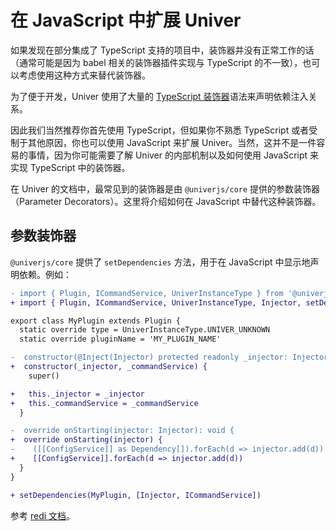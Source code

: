 
# 在 JavaScript 中扩展 Univer

<Callout>
  如果发现在部分集成了 TypeScript 支持的项目中，装饰器并没有正常工作的话（通常可能是因为 babel 相关的装饰器插件实现与 TypeScript 的不一致），也可以考虑使用这种方式来替代装饰器。
</Callout>

为了便于开发，Univer 使用了大量的 [TypeScript 装饰器](https://www.typescriptlang.org/docs/handbook/decorators.html)语法来声明依赖注入关系。

因此我们当然推荐你首先使用 TypeScript，但如果你不熟悉 TypeScript 或者受制于其他原因，你也可以使用 JavaScript 来扩展 Univer。当然，这并不是一件容易的事情，因为你可能需要了解 Univer 的内部机制以及如何使用 JavaScript 来实现 TypeScript 中的装饰器。

在 Univer 的文档中，最常见到的装饰器是由 `@univerjs/core` 提供的参数装饰器（Parameter Decorators）。这里将介绍如何在 JavaScript 中替代这种装饰器。

## 参数装饰器

`@univerjs/core` 提供了 `setDependencies` 方法，用于在 JavaScript 中显示地声明依赖。例如：

```diff
- import { Plugin, ICommandService, UniverInstanceType } from '@univerjs/core'
+ import { Plugin, ICommandService, UniverInstanceType, Injector, setDependencies } from '@univerjs/core'

export class MyPlugin extends Plugin {
  static override type = UniverInstanceType.UNIVER_UNKNOWN
  static override pluginName = 'MY_PLUGIN_NAME'

-  constructor(@Inject(Injector) protected readonly _injector: Injector, @ICommandService private readonly _commandService: ICommandService) {
+  constructor(_injector, _commandService) {
    super()

+   this._injector = _injector
+   this._commandService = _commandService
  }

-  override onStarting(injector: Injector): void {
+  override onStarting(injector) {
-    ([[ConfigService]] as Dependency[]).forEach(d => injector.add(d))
+    [[ConfigService]].forEach(d => injector.add(d))
  }
}

+ setDependencies(MyPlugin, [Injector, ICommandService])
```

参考 [redi 文档](https://redi.wendell.fun/zh-CN/docs/javascript)。
